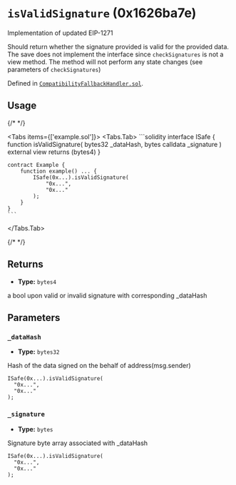 


<LegacyCallout />

# `isValidSignature` (0x1626ba7e)



Implementation of updated EIP-1271

Should return whether the signature provided is valid for the provided data.
The save does not implement the interface since `checkSignatures` is not a view method.
The method will not perform any state changes (see parameters of `checkSignatures`)




Defined in [`CompatibilityFallbackHandler.sol`](https://github.com/safe-global/safe-smart-account/tree/v1.3.0/contracts/handler/CompatibilityFallbackHandler.sol#L28).


## Usage

{/* <!-- vale off --> */}

<Tabs items={['example.sol']}>
  <Tabs.Tab>
    ```solidity
    interface ISafe {
        function isValidSignature(
            bytes32 _dataHash,
            bytes calldata _signature
        ) external view returns (bytes4)
    }

    contract Example {
        function example() ... {
            ISafe(0x...).isValidSignature(
                "0x...",
                "0x..."
            );
        }
    }
    ```
  </Tabs.Tab>
</Tabs>

{/* <!-- vale on --> */}

## Returns



  - **Type:** `bytes4`

  a bool upon valid or invalid signature with corresponding _dataHash




## Parameters

### `_dataHash`

  - **Type:** `bytes32`

  Hash of the data signed on the behalf of address(msg.sender)

  ```solidity focus=2
  ISafe(0x...).isValidSignature(
    "0x...",
    "0x..."
  );
  ```


### `_signature`

  - **Type:** `bytes`

  Signature byte array associated with _dataHash

  ```solidity focus=3
  ISafe(0x...).isValidSignature(
    "0x...",
    "0x..."
  );
  ```





